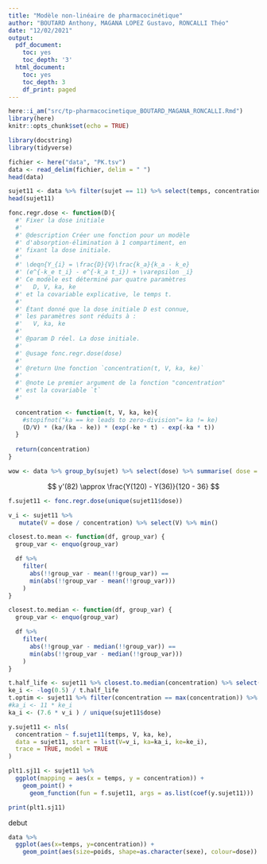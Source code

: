 ```yaml
---
title: "Modèle non-linéaire de pharmacocinétique"
author: "BOUTARD Anthony, MAGANA LOPEZ Gustavo, RONCALLI Théo"
date: "12/02/2021"
output:
  pdf_document:
    toc: yes
    toc_depth: '3'
  html_document:
    toc: yes
    toc_depth: 3
    df_print: paged
---
```


```r
here::i_am("src/tp-pharmacocinetique_BOUTARD_MAGANA_RONCALLI.Rmd")
library(here)
knitr::opts_chunk$set(echo = TRUE)
```

```r
library(docstring)
library(tidyverse)

fichier <- here("data", "PK.tsv")
data <- read_delim(fichier, delim = " ")
head(data)

sujet11 <- data %>% filter(sujet == 11) %>% select(temps, concentration, dose)
head(sujet11)
```
```r

fonc.regr.dose <- function(D){
  #' Fixer la dose initiale 
  #' 
  #' @description Créer une fonction pour un modèle 
  #' d'absorption-élimination à 1 compartiment, en 
  #' fixant la dose initiale.
  #' 
  #' \deqn{Y_{i} = \frac{D}{V}\frac{k_a}{k_a - k_e}
  #' (e^{-k_e t_i} - e^{-k_a t_i}) + \varepsilon _i}
  #' Ce modèle est déterminé par quatre paramètres
  #'   D, V, ka, ke
  #' et la covariable explicative, le temps t.
  #' 
  #' Étant donné que la dose initiale D est connue,
  #' les paramètres sont réduits à :
  #'   V, ka, ke
  #'
  #' @param D réel. La dose initiale.
  #'
  #' @usage fonc.regr.dose(dose)
  #'
  #' @return Une fonction `concentration(t, V, ka, ke)`
  #'
  #' @note Le premier argument de la fonction "concentration"
  #' est la covariable `t` 
  #'
  
  concentration <- function(t, V, ka, ke){
    #stopifnot("ka == ke leads to zero-division"= ka != ke)
    (D/V) * (ka/(ka - ke)) * (exp(-ke * t) - exp(-ka * t))
  }
   
  return(concentration)
}

wow <- data %>% group_by(sujet) %>% select(dose) %>% summarise( dose = unique(dose)) 
```

$$
y'(82) \approx \frac{Y(120) - Y(36)}{120 - 36}
$$


```r
f.sujet11 <- fonc.regr.dose(unique(sujet11$dose))

v_i <- sujet11 %>%
   mutate(V = dose / concentration) %>% select(V) %>% min()

closest.to.mean <- function(df, group_var) {
  group_var <- enquo(group_var)

  df %>%
    filter(
      abs(!!group_var - mean(!!group_var)) == 
      min(abs(!!group_var - mean(!!group_var)))
    )
}

closest.to.median <- function(df, group_var) {
  group_var <- enquo(group_var)

  df %>%
    filter(
      abs(!!group_var - median(!!group_var)) == 
      min(abs(!!group_var - median(!!group_var)))
    )
}

t.half_life <- sujet11 %>% closest.to.median(concentration) %>% select(temps) %>% as.numeric() 
ke_i <- -log(0.5) / t.half_life
t.optim <- sujet11 %>% filter(concentration == max(concentration)) %>% select(temps) %>% as.numeric()
#ka_i <- 11 * ke_i
ka_i <- (7.6 * v_i ) / unique(sujet11$dose)

y.sujet11 <- nls(
  concentration ~ f.sujet11(temps, V, ka, ke), 
  data = sujet11, start = list(V=v_i, ka=ka_i, ke=ke_i),
  trace = TRUE, model = TRUE
)

plt1.sj11 <- sujet11 %>%
  ggplot(mapping = aes(x = temps, y = concentration)) +
    geom_point() +
      geom_function(fun = f.sujet11, args = as.list(coef(y.sujet11)))

print(plt1.sj11)
```



debut

```r
data %>% 
  ggplot(aes(x=temps, y=concentration)) +
    geom_point(aes(size=poids, shape=as.character(sexe), colour=dose))
```

